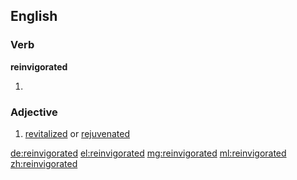 ==English==

===Verb===
'''reinvigorated'''

# {{en-past of|reinvigorate}}

===Adjective===
{{en-adj}}

# [[revitalized]] or [[rejuvenated]]

[[de:reinvigorated]]
[[el:reinvigorated]]
[[mg:reinvigorated]]
[[ml:reinvigorated]]
[[zh:reinvigorated]]